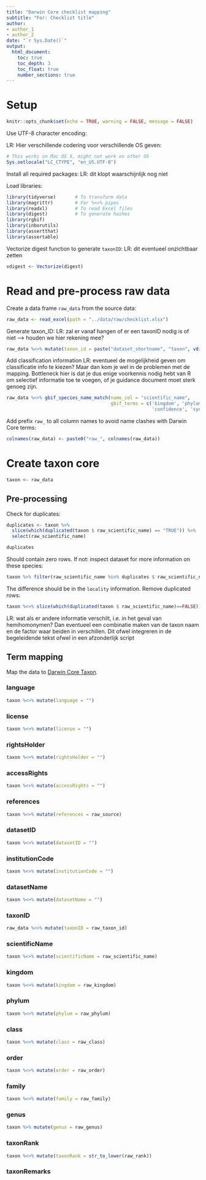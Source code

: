 ```yaml
---
title: "Darwin Core checklist mapping"
subtitle: "For: Checklist title"
author:
- author_1
- author_2
date: "`r Sys.Date()`"
output:
  html_document:
    toc: true
    toc_depth: 3
    toc_float: true
    number_sections: true
---
```


# Setup

```r
knitr::opts_chunk$set(echo = TRUE, warning = FALSE, message = FALSE)
```

Use UTF-8 character encoding:

LR: Hier verschillende codering voor verschillende OS geven:

```r
# This works on Mac OS X, might not work on other OS
Sys.setlocale("LC_CTYPE", "en_US.UTF-8")
```

Install all required packages:
LR: dit klopt waarschijnlijk nog niet

Load libraries:

```r
library(tidyverse)       # To transform data
library(magrittr)        # For %<>% pipes
library(readxl)          # To read Excel files
library(digest)          # To generate hashes
library(rgbif)
library(inborutils)     
library(assertthat)
library(assertable)
```

Vectorize digest function to generate `taxonID`:
LR: dit eventueel onzichtbaar zetten

```r
vdigest <- Vectorize(digest)
```


# Read and pre-process raw data

Create a data frame `raw_data` from the source data:

```r
raw_data <- read_excel(path = "../data/raw/checklist.xlsx") 
```

Generate taxon_ID:
LR: zal er vanaf hangen of er een taxonID nodig is of niet --> houden we hier rekening mee?

```r
raw_data %<>% mutate(taxon_id = paste("dataset_shortname", "taxon", vdigest(scientific_name, algo="md5"), sep=":"))
```

Add classification information
LR: eventueel de mogelijkheid geven om classificatie info te kiezen? Maar dan kom je wel in de problemen met de mapping. 
Bottleneck hier is dat je dus enige voorkennis nodig hebt van R om selectief informatie toe te voegen, of je guidance document moet sterk genoeg zijn. 

```r
raw_data %<>% gbif_species_name_match(name_col = "scientific_name", 
                                      gbif_terms = c('kingdom', 'phylum', 'class', 'order', 'family', 'genus', 
                                                     'confidence', 'synonym', 'status', 'rank'))
```

Add prefix `raw_` to all column names to avoid name clashes with Darwin Core terms:

```r
colnames(raw_data) <- paste0("raw_", colnames(raw_data))
```

# Create taxon core

```r
taxon <- raw_data
```

## Pre-processing

Check for duplicates:

```r
duplicates <- taxon %>%  
  slice(which(duplicated(taxon $ raw_scientific_name) == "TRUE")) %>% 
  select(raw_scientific_name) 
```

```r
duplicates
```

Should contain zero rows.
If not: inspect dataset for more information on these species:

```r
taxon %>% filter(raw_scientific_name %in% duplicates $ raw_scientific_name)
```

The difference should be in the `locality` information.
Remove duplicated rows:

```r
taxon %<>% slice(which(duplicated(taxon $ raw_scientific_name)==FALSE))
```

LR: wat als er andere informatie verschilt, i.e. in het geval van hemihomonymen? Dan eventueel een combinatie maken van de taxon naam en de factor waar beiden in verschillen. Dit ofwel integreren in de begeleidende tekst ofwel in een afzonderlijk script


## Term mapping
 
Map the data to [Darwin Core Taxon](http://rs.gbif.org/core/dwc_taxon_2015-04-24.xml).

### language

```r
taxon %<>% mutate(language = "") 
```

### license

```r
taxon %<>% mutate(license = "") 
```

### rightsHolder

```r
taxon %<>% mutate(rightsHolder = "") 
```

### accessRights

```r
taxon %<>% mutate(accessRights = "") 
```

### references

```r
taxon %<>% mutate(references = raw_source) 
```

### datasetID

```r
taxon %<>% mutate(datasetID = "") 
```

### institutionCode

```r
taxon %<>% mutate(institutionCode = "")
```

### datasetName

```r
taxon %<>% mutate(datasetName = "") 
```

### taxonID

```r
raw_data %<>% mutate(taxonID = raw_taxon_id) 
```

### scientificName

```r
taxon %<>% mutate(scientificName = raw_scientific_name) 
```

### kingdom

```r
taxon %<>% mutate(kingdom = raw_kingdom) 
```

### phylum

```r
taxon %<>% mutate(phylum = raw_phylum) 
```

### class

```r
taxon %<>% mutate(class = raw_class) 
```

### order

```r
taxon %<>% mutate(order = raw_order) 
```

### family

```r
taxon %<>% mutate(family = raw_family) 
```

### genus

```r
taxon %>% mutate(genus = raw_genus)
```

### taxonRank

```r
taxon %<>% mutate(taxonRank = str_to_lower(raw_rank))
```

### taxonRemarks




